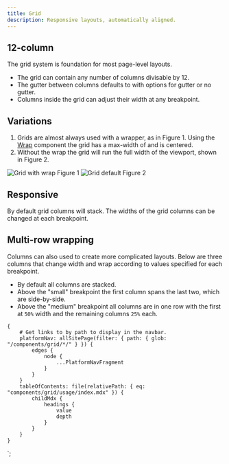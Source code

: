 ```yaml
---
title: Grid
description: Responsive layouts, automatically aligned.
---
```



<ComponentHeader data={props.data} />

## 12-column

The grid system is foundation for most page-level layouts.

-   The grid can contain any number of columns divisable by 12.
-   The gutter between columns defaults to <InlineCode children={tpSpace3} /> with options for <InlineCode children={tpSpace5} /> gutter or no gutter.
-   Columns inside the grid can adjust their width at any breakpoint.

## Variations

1.  Grids are almost always used with a wrapper, as in Figure 1. Using the [Wrap](/components/wrap/usage/) component the grid has a max-width of <InlineCode children={tpWrapMaxWidth} /> and is centered.
2.  Without the wrap the grid will run the full width of the viewport, shown in Figure 2.

<Grid>
    <GridColumn aboveSmall={6}>
        <Img src="./grid-browser-2.png" alt="Grid with wrap" />
        <Text size={3} className="black-300 ml2 relative -top-5">
            Figure 1
        </Text>
    </GridColumn>
    <GridColumn aboveSmall={6}>
        <Img src="./grid-browser.png" alt="Grid default" />
        <Text size={3} className="black-300 ml2 relative -top-5">
            Figure 2
        </Text>
    </GridColumn>
</Grid>

## Responsive

By default grid columns will stack. The widths of the grid columns can be changed at each breakpoint.

<Grid>
    <GridColumn aboveSmall={4}>
        <div className="h3 br1 bg-gray-300 mb3 s_mb0" />
    </GridColumn>
    <GridColumn aboveSmall={4}>
        <div className="h3 br1 bg-gray-300 mb3 s_mb0" />
    </GridColumn>
    <GridColumn aboveSmall={4}>
        <div className="h3 br1 bg-gray-300" />
    </GridColumn>
</Grid>

## Multi-row wrapping

Columns can also used to create more complicated layouts. Below are three columns that change width and wrap according to values specified for each breakpoint.

-   By default all columns are stacked.
-   Above the "small" breakpoint the first column spans the last two, which are side-by-side.
-   Above the "medium" breakpoint all columns are in one row with the first at `50%` width and the remaining columns `25%` each.

<Grid>
    <GridColumn aboveSmall={12} aboveMedium={6}>
        <div className="h3 br1 bg-gray-300 mb3 m_mb0" />
    </GridColumn>
    <GridColumn aboveSmall={6} aboveMedium={3}>
        <div className="h3 br1 bg-gray-300 mb3 m_mb0" />
    </GridColumn>
    <GridColumn aboveSmall={6} aboveMedium={3}>
        <div className="h3 br1 bg-gray-300" />
    </GridColumn>
</Grid>

<ComponentFooter data={props.data} />

    {
        # Get links to by path to display in the navbar.
        platformNav: allSitePage(filter: { path: { glob: "/components/grid/*/" } }) {
            edges {
                node {
                    ...PlatformNavFragment
                }
            }
        }
        tableOfContents: file(relativePath: { eq: "components/grid/usage/index.mdx" }) {
            childMdx {
                headings {
                    value
                    depth
                }
            }
        }
    }
`;
